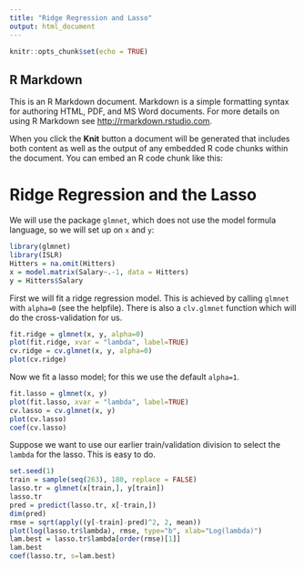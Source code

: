 ```yaml
---
title: "Ridge Regression and Lasso"
output: html_document
---
```


```r
knitr::opts_chunk$set(echo = TRUE)
```

## R Markdown

This is an R Markdown document. Markdown is a simple formatting syntax for authoring HTML, PDF, and MS Word documents. For more details on using R Markdown see <http://rmarkdown.rstudio.com>.

When you click the **Knit** button a document will be generated that includes both content as well as the output of any embedded R code chunks within the document. You can embed an R code chunk like this:

Ridge Regression and the Lasso
================================

We will use the package `glmnet`, which does not use the model formula language, so we will set up on `x` and `y`:
```r
library(glmnet)
library(ISLR)
Hitters = na.omit(Hitters)
x = model.matrix(Salary~.-1, data = Hitters)
y = Hitters$Salary
```

First we will fit a ridge regression model. This is achieved by calling `glmnet` with `alpha=0` (see the helpfile). There is also a `clv.glmnet` function which will do the cross-validation for us.
```r
fit.ridge = glmnet(x, y, alpha=0)
plot(fit.ridge, xvar = "lambda", label=TRUE)
cv.ridge = cv.glmnet(x, y, alpha=0)
plot(cv.ridge)
```

Now we fit a lasso model; for this we use the default `alpha=1`.
```r
fit.lasso = glmnet(x, y)
plot(fit.lasso, xvar = "lambda", label=TRUE)
cv.lasso = cv.glmnet(x, y)
plot(cv.lasso)
coef(cv.lasso)
```

Suppose we want to use our earlier train/validation division to select the `lambda` for the lasso.
This is easy to do.
```r
set.seed(1)
train = sample(seq(263), 180, replace = FALSE)
lasso.tr = glmnet(x[train,], y[train])
lasso.tr
pred = predict(lasso.tr, x[-train,])
dim(pred)
rmse = sqrt(apply((y[-train]-pred)^2, 2, mean))
plot(log(lasso.tr$lambda), rmse, type="b", xlab="Log(lambda)")
lam.best = lasso.tr$lambda[order(rmse)[1]]
lam.best
coef(lasso.tr, s=lam.best)
```
